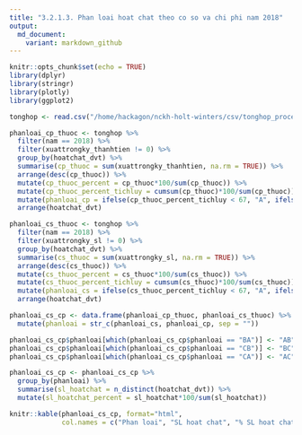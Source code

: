 ```yaml
---
title: "3.2.1.3. Phan loai hoat chat theo co so va chi phi nam 2018"
output:
  md_document:
    variant: markdown_github
---
```


```r
knitr::opts_chunk$set(echo = TRUE)
library(dplyr)
library(stringr)
library(plotly)
library(ggplot2)
```

```r
tonghop <- read.csv("/home/hackagon/nckh-holt-winters/csv/tonghop_processed.csv", stringsAsFactors = FALSE)
```

```r
phanloai_cp_thuoc <- tonghop %>%
  filter(nam == 2018) %>%
  filter(xuattrongky_thanhtien != 0) %>%
  group_by(hoatchat_dvt) %>%
  summarise(cp_thuoc = sum(xuattrongky_thanhtien, na.rm = TRUE)) %>%
  arrange(desc(cp_thuoc)) %>%
  mutate(cp_thuoc_percent = cp_thuoc*100/sum(cp_thuoc)) %>%
  mutate(cp_thuoc_percent_tichluy = cumsum(cp_thuoc)*100/sum(cp_thuoc)) %>%
  mutate(phanloai_cp = ifelse(cp_thuoc_percent_tichluy < 67, "A", ifelse(cp_thuoc_percent_tichluy < 85, "B", "C"))) %>%
  arrange(hoatchat_dvt)

phanloai_cs_thuoc <- tonghop %>%
  filter(nam == 2018) %>%
  filter(xuattrongky_sl != 0) %>%
  group_by(hoatchat_dvt) %>%
  summarise(cs_thuoc = sum(xuattrongky_sl, na.rm = TRUE)) %>%
  arrange(desc(cs_thuoc)) %>%
  mutate(cs_thuoc_percent = cs_thuoc*100/sum(cs_thuoc)) %>%
  mutate(cs_thuoc_percent_tichluy = cumsum(cs_thuoc)*100/sum(cs_thuoc)) %>%
  mutate(phanloai_cs = ifelse(cs_thuoc_percent_tichluy < 67, "A", ifelse(cs_thuoc_percent_tichluy < 85, "B", "C"))) %>%
  arrange(hoatchat_dvt)

phanloai_cs_cp <- data.frame(phanloai_cp_thuoc, phanloai_cs_thuoc) %>%
  mutate(phanloai = str_c(phanloai_cs, phanloai_cp, sep = ""))

phanloai_cs_cp$phanloai[which(phanloai_cs_cp$phanloai == "BA")] <- "AB"
phanloai_cs_cp$phanloai[which(phanloai_cs_cp$phanloai == "CB")] <- "BC"
phanloai_cs_cp$phanloai[which(phanloai_cs_cp$phanloai == "CA")] <- "AC"

phanloai_cs_cp <- phanloai_cs_cp %>%
  group_by(phanloai) %>%
  summarise(sl_hoatchat = n_distinct(hoatchat_dvt)) %>%
  mutate(sl_hoatchat_percent = sl_hoatchat*100/sum(sl_hoatchat))
```

```r
knitr::kable(phanloai_cs_cp, format="html", 
             col.names = c("Phan loai", "SL hoat chat", "% SL hoat chat"))
```
